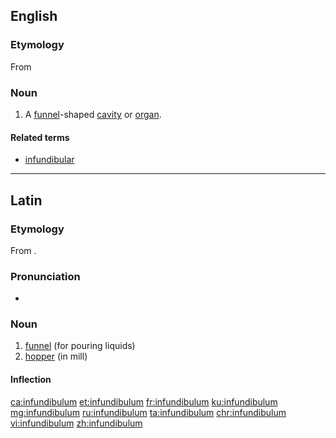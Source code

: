 ==English==
{{wikipedia|dab=Infundibulum}}

===Etymology===
From {{etyl|la|en}} {{m|la|infundibulum||funnel}}

===Noun===
{{en-noun|infundibula}}

# {{label|en|anatomy}} A [[funnel]]-shaped [[cavity]] or [[organ]].

====Related terms====
* [[infundibular]]

----

==Latin==

===Etymology===
From {{suffix|īnfundō|bulum|alt1=īnfund(i)|gloss1=to pour in or upon|lang=la}}.

===Pronunciation===
* {{la-pronunc|īnfundibulum}}

===Noun===
{{la-noun|īnfundibulum||īnfundibulī|n|second}}

# [[funnel]] (for pouring liquids)
# [[hopper]] (in mill)

====Inflection====
{{la-decl-2nd-N|īnfundibul}}

[[ca:infundibulum]]
[[et:infundibulum]]
[[fr:infundibulum]]
[[ku:infundibulum]]
[[mg:infundibulum]]
[[ru:infundibulum]]
[[ta:infundibulum]]
[[chr:infundibulum]]
[[vi:infundibulum]]
[[zh:infundibulum]]